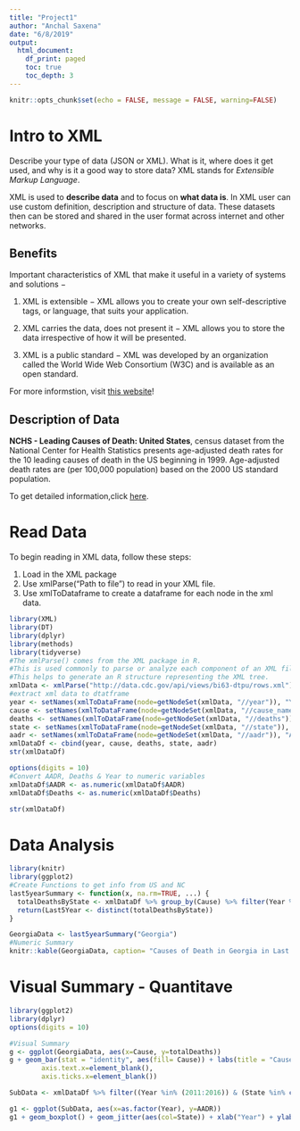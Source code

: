 ```yaml
---
title: "Project1"
author: "Anchal Saxena"
date: "6/8/2019"
output:
  html_document:
    df_print: paged
    toc: true
    toc_depth: 3
---
```

```r
knitr::opts_chunk$set(echo = FALSE, message = FALSE, warning=FALSE)
```

# Intro to XML
Describe your type of data (JSON or XML). What is it, where does it get used, and why is it a good
way to store data?
XML stands for *Extensible Markup Language*. 

XML is used to **describe data** and to focus on **what data is**. In XML user can use custom definition, description and structure of data. These datasets then can be stored and shared in the user format across internet and other networks. 

## Benefits
Important characteristics of XML that make it useful in a variety of systems and solutions −

1. XML is extensible − XML allows you to create your own self-descriptive tags, or language, that suits your application.

2. XML carries the data, does not present it − XML allows you to store the data irrespective of how it will be presented.

3. XML is a public standard − XML was developed by an organization called the World Wide Web Consortium (W3C) and is available as an open standard.

For more informstion, visit [this website](https://www.tutorialspoint.com/xml/xml_overview.htm)!

## Description of Data
**NCHS - Leading Causes of Death: United States**, census dataset from the National Center for Health Statistics presents age-adjusted death rates for the 10 leading causes of death in the US beginning in 1999. Age-adjusted death rates are (per 100,000 population) based on the 2000 US standard population.

To get detailed information,click [here](https://catalog.data.gov/dataset/age-adjusted-death-rates-for-the-top-10-leading-causes-of-death-united-states-2013). 

# Read Data
To begin reading in XML data, follow these steps:

1. Load in the XML package
2. Use xmlParse("Path to file") to read in your XML file. 
3. Use xmlToDataframe to create a dataframe for each node in the xml data. 

```r
library(XML)
library(DT)
library(dplyr)
library(methods)
library(tidyverse)
#The xmlParse() comes from the XML package in R. 
#This is used commonly to parse or analyze each component of an XML file. 
#This helps to generate an R structure representing the XML tree. 
xmlData <- xmlParse("http://data.cdc.gov/api/views/bi63-dtpu/rows.xml")
#extract xml data to dtatframe 
year <- setNames(xmlToDataFrame(node=getNodeSet(xmlData, "//year")), "Year")
cause <- setNames(xmlToDataFrame(node=getNodeSet(xmlData, "//cause_name")), "Cause")
deaths <- setNames(xmlToDataFrame(node=getNodeSet(xmlData, "//deaths")), "Deaths")
state <- setNames(xmlToDataFrame(node=getNodeSet(xmlData, "//state")), "State")
aadr <- setNames(xmlToDataFrame(node=getNodeSet(xmlData, "//aadr")), "AADR")
xmlDataDf <- cbind(year, cause, deaths, state, aadr)  
str(xmlDataDf)

options(digits = 10)
#Convert AADR, Deaths & Year to numeric variables
xmlDataDf$AADR <- as.numeric(xmlDataDf$AADR)
xmlDataDf$Deaths <- as.numeric(xmlDataDf$Deaths)

str(xmlDataDf)
```

# Data Analysis 

```r
library(knitr)
library(ggplot2)
#Create Functions to get info from US and NC
last5yearSummary <- function(x, na.rm=TRUE, ...) {
  totalDeathsByState <- xmlDataDf %>% group_by(Cause) %>% filter(Year %in% (2011:2016) & State == x & Cause!= "All causes") %>% mutate(totalDeaths = sum(Deaths), avgAADR = mean(AADR)) %>% select(State, Cause, totalDeaths, avgAADR)
  return(Last5Year <- distinct(totalDeathsByState))
}

GeorgiaData <- last5yearSummary("Georgia")
#Numeric Summary
knitr::kable(GeorgiaData, caption= "Causes of Death in Georgia in Last 5 years (2011-2016)")
```

# Visual Summary - Quantitave
```r
library(ggplot2)
library(dplyr)
options(digits = 10)

#Visual Summary
g <- ggplot(GeorgiaData, aes(x=Cause, y=totalDeaths))
g + geom_bar(stat = "identity", aes(fill= Cause)) + labs(title = "Causes of Deaths in Georgia over last 5 years") + scale_color_discrete(name="Cause of Death") + theme(axis.title.x=element_blank(),
        axis.text.x=element_blank(),
        axis.ticks.x=element_blank())

SubData <- xmlDataDf %>% filter((Year %in% (2011:2016)) & (State %in% c( "Maine", "Vermont", "New Hampshire", "Massachusetts", "Rhode Island", "Connecticut")) & (Cause %in% c("Stroke" , "Heat disease")))

g1 <- ggplot(SubData, aes(x=as.factor(Year), y=AADR))
g1 + geom_boxplot() + geom_jitter(aes(col=State)) + xlab("Year") + ylab("Age Adjusted Death Rate") + ggtitle("Box Plot of AADR in last 5 years(2011-2016) in New England Area")
```

